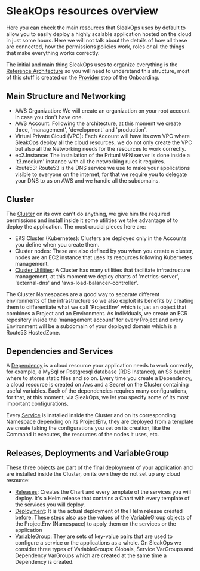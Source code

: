 # SleakOps resources overview
Here you can check the main resources that SleakOps uses by default to allow you to easily deploy a highly scalable application hosted on the cloud in just some hours. Here we will not talk about the details of how all these are connected, how the permissions policies work, roles or all the things that make everything works correctly.

The initial and main thing SleakOps uses to organize everything is the [Reference Architecture](/docs/provider/aws.mdx) so you will need to understand this structure, most of this stuff is created on the [Provider](/docs/provider/index.mdx) step of the Onboarding.

## Main Structure and Networking
- AWS Organization: We will create an organization on your root account in case you don't have one.
- AWS Account: Following the architecture, at this moment we create three, 'management', 'development' and 'production'.
- Virtual Private Cloud (VPC): Each Account will have its own VPC where SleakOps deploy all the cloud resources, we do not only create the VPC but also all the Networking needs for the resources to work correctly.
- ec2.Instance: The installation of the Pritunl VPN server is done inside a 't3.medium' instance with all the networking rules it requires.
- Route53: Route53 is the DNS service we use to make your applications visible to everyone on the internet, for that we require you to delegate your DNS to us on AWS and we handle all the subdomains.

## Cluster
The [Cluster](/docs/cluster/index.mdx) on its own can't do anything, we give him the required permissions and install inside it some utilities we take advantage of to deploy the application. The most crucial pieces here are:
- EKS Cluster (Kubernetes): Clusters are deployed only in the Accounts you define when you create them.
- Cluster nodes: These are also defined by you when you create a cluster, nodes are an EC2 instance that uses its resources following Kubernetes management.
- [Cluster Utilities](/docs/cluster/k8s_utilities.mdx): A Cluster has many utilities that facilitate infrastructure management, at this moment we deploy charts of 'metrics-server', 'external-dns' and 'aws-load-balancer-controller'.

The Cluster Namespaces are a good way to separate different environments of the infrastructure so we also exploit its benefits by creating them to differentiate what we call 'ProjectEnv' which is just an object that combines a Project and an Environment. As individuals, we create an ECR repository inside the 'management account' for every Project and every Environment will be a subdomain of your deployed domain which is a Route53 HostedZone.

## Dependencies and Services
A [Dependency](/docs/dependency/index.mdx) is a cloud resource your application needs to work correctly, for example, a MySql or Postgresql database (RDS Instance), an S3 bucket where to stores static files and so on. Every time you create a Dependency, a cloud resource is created on Aws and a Secret on the Cluster containing useful variables. Each of the dependencies requires many configurations, for that, at this moment, via SleakOps, we let you specify some of its most important configurations.

Every [Service](/docs/service/index.mdx) is installed inside the Cluster and on its corresponding Namespace depending on its ProjectEnv, they are deployed from a template we create taking the configurations you set on its creation, like the Command it executes, the resources of the nodes it uses, etc.

## Releases, Deployments and VariableGroup
These three objects are part of the final deployment of your application and are installed inside the Cluster, on its own they do not set up any cloud resource:
- [Releases](/docs/deployment/release.mdx): Creates the Chart and every template of the services you will deploy.
It's a Helm release that contains a Chart with every template of the services you will deploy.
- [Deployment](/docs/deployment/index.mdx): It is the actual deployment of the Helm release created before. These steps also use the values of the VariableGroup objects of the ProjectEnv (Namespace) to apply them on the services or the application
- [VariableGroup](/docs/vargroup/index.mdx): They are sets of key-value pairs that are used to configure a service or the applications as a whole. On SleakOps we consider three types of VariableGroups: Globals, Service VarGroups and Dependency VarGroups which are created at the same time a Dependency is created.